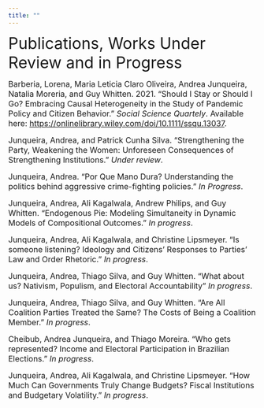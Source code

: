 ```yaml
---
title: ""
---
```


<font size="6"> Publications, Works Under Review and in Progress</font>

<font size="3"> Barberia, Lorena, Maria Leticia Claro Oliveira, Andrea Junqueira, Natalia Moreria, and Guy Whitten. 2021. “Should I Stay or Should I Go? Embracing Causal Heterogeneity in the Study of Pandemic Policy and Citizen Behavior.” *Social Science Quartely*. Available here:  <https://onlinelibrary.wiley.com/doi/10.1111/ssqu.13037>.</font> 

<font size="3"> Junqueira, Andrea, and Patrick Cunha Silva. “Strengthening the Party, Weakening the Women: Unforeseen Consequences of Strengthening Institutions.” *Under review*. </font>


<font size="3"> Junqueira, Andrea. “Por Que Mano Dura? Understanding the politics behind aggressive crime-fighting policies.” *In Progress*. </font>

<font size="3"> Junqueira, Andrea, Ali Kagalwala, Andrew Philips, and Guy Whitten. “Endogenous Pie: Modeling Simultaneity in Dynamic Models of Compositional Outcomes.” *In progress*. </font>

<font size="3"> Junqueira, Andrea, Ali Kagalwala, and Christine Lipsmeyer. “Is someone listening? Ideology and
Citizens’ Responses to Parties’ Law and Order Rhetoric.” *In progress*. </font>

<font size="3"> Junqueira, Andrea, Thiago Silva, and Guy Whitten. “What about us? Nativism, Populism, and Electoral Accountability” *In progress*. </font>

<font size="3"> Junqueira, Andrea, Thiago Silva, and Guy Whitten. “Are All Coalition Parties Treated the Same?
The Costs of Being a Coalition Member.” *In progress*. </font>

<font size="3"> Cheibub, Andrea Junqueira, and Thiago Moreira. “Who gets represented? Income and Electoral
Participation in Brazilian Elections.” *In progress*. </font>

<font size="3"> Junqueira, Andrea, Ali Kagalwala, and Christine Lipsmeyer. “How Much Can Governments Truly
Change Budgets? Fiscal Institutions and Budgetary Volatility.” *In progress*. </font>
